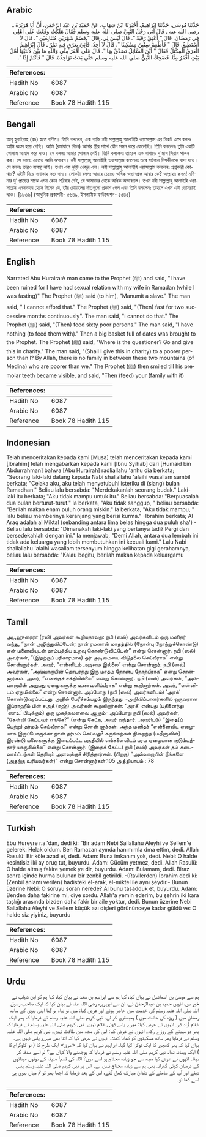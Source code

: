 ## Arabic


<div dir="rtl" lang="ar" style={{fontSize:'larger',backgroundColor:'#f8f9fa',padding:20}}>
حَدَّثَنَا مُوسَى، حَدَّثَنَا إِبْرَاهِيمُ، أَخْبَرَنَا ابْنُ شِهَابٍ، عَنْ حُمَيْدِ بْنِ عَبْدِ الرَّحْمَنِ، أَنَّ أَبَا هُرَيْرَةَ ـ رضى الله عنه ـ قَالَ أَتَى رَجُلٌ النَّبِيَّ صلى الله عليه وسلم فَقَالَ هَلَكْتُ وَقَعْتُ عَلَى أَهْلِي فِي رَمَضَانَ‏.‏ قَالَ ‏"‏ أَعْتِقْ رَقَبَةً ‏"‏‏.‏ قَالَ لَيْسَ لِي‏.‏ قَالَ ‏"‏ فَصُمْ شَهْرَيْنِ مُتَتَابِعَيْنِ ‏"‏‏.‏ قَالَ لاَ أَسْتَطِيعُ‏.‏ قَالَ ‏"‏ فَأَطْعِمْ سِتِّينَ مِسْكِينًا ‏"‏‏.‏ قَالَ لاَ أَجِدُ‏.‏ فَأُتِيَ بِعَرَقٍ فِيهِ تَمْرٌ ـ قَالَ إِبْرَاهِيمُ الْعَرَقُ الْمِكْتَلُ فَقَالَ ‏"‏ أَيْنَ السَّائِلُ تَصَدَّقْ بِهَا ‏"‏‏.‏ قَالَ عَلَى أَفْقَرَ مِنِّي وَاللَّهِ مَا بَيْنَ لاَبَتَيْهَا أَهْلُ بَيْتٍ أَفْقَرُ مِنَّا‏.‏ فَضَحِكَ النَّبِيُّ صلى الله عليه وسلم حَتَّى بَدَتْ نَوَاجِذُهُ‏.‏ قَالَ ‏"‏ فَأَنْتُمْ إِذًا ‏"‏‏.‏
</div>
<div style={{backgroundColor:'#f8f9fa',padding:20, marginBottom: 10}}><table> <thead> <tr> <th>References:</th> <th></th> </tr> </thead> <tbody><tr><td>Hadith No</td><td>6087</td></tr><tr><td>Arabic No</td><td>6087</td></tr><tr><td>Reference</td><td>Book 78 Hadith 115</td></tr></tbody></table></div>

## Bengali


<div dir="ltr" lang="bn" style={{fontSize:'larger',backgroundColor:'#f8f9fa',padding:20}}>
আবূ হুরাইরাহ (রাঃ) হতে বর্ণিত। তিনি বললেন, এক ব্যক্তি নবী সাল্লাল্লাহু আলাইহি ওয়াসাল্লাম এর নিকট এসে বললঃ আমি ধ্বংস হয়ে গেছি। আমি (রমাযানে দিনে) আমার স্ত্রীর সাথে যৌন সঙ্গম করে ফেলেছি। তিনি বললেনঃ তুমি একটি গোলাম আযাদ করে দাও। সে বললঃ আমার গোলাম নেই। তিনি বললেনঃ তাহলে এক নাগাড়ে দু’মাস সিয়াম পালন কর। সে বললঃ এতেও আমি অপারগ। নবী সাল্লাল্লাহু আলাইহি ওয়াসাল্লাম বললেনঃ তবে ষাটজন মিসকীনকে খাদ্য দাও। সে বললঃ তারও ব্যবস্থা নাই। তখন এক ঝুড়ি খেজুর এল। নবী সাল্লাল্লাহু আলাইহি ওয়াসাল্লাম বললেনঃ প্রশ্নকারী কোথায়? এইটি নিয়ে সদাকাহ করে দাও। লোকটা বললঃ আমার চেয়েও অধিক অভাবগ্রস্ত আবার কে? আল্লাহর কসম! মদিনার দু’ প্রান্তের মাঝে এমন কোন পরিবার নেই, যে আমাদের থেকে অধিক অভাবগ্রস্ত। তখন নবী সাল্লাল্লাহু আলাইহি ওয়াসাল্লাম এমনভাবে হেসে দিলেন যে, তাঁর চোয়ালের দাঁতগুলো প্রকাশ পেল এবং তিনি বললেনঃ তাহলে এখন এটা তোমরাই খাও। [১৯৩৬] (আধুনিক প্রকাশনী- ৫৬৪৯, ইসলামিক ফাউন্ডেশন- ৫৫৪৫)
</div>
<div style={{backgroundColor:'#f8f9fa',padding:20, marginBottom: 10}}><table> <thead> <tr> <th>References:</th> <th></th> </tr> </thead> <tbody><tr><td>Hadith No</td><td>6087</td></tr><tr><td>Arabic No</td><td>6087</td></tr><tr><td>Reference</td><td>Book 78 Hadith 115</td></tr></tbody></table></div>

## English


<div dir="ltr" lang="en" style={{fontSize:'larger',backgroundColor:'#f8f9fa',padding:20}}>
Narrated Abu Huraira:A man came to the Prophet (ﷺ) and said, "I have been ruined for I have had sexual relation with my wife in Ramadan (while I was fasting)" The Prophet (ﷺ) said (to him), "Manumit a slave." The man said, " I cannot afford that." The Prophet (ﷺ) said, "(Then) fast for two successive months continuously". The man said, "I cannot do that." The Prophet (ﷺ) said, "(Then) feed sixty poor persons." The man said, "I have nothing (to feed them with)." Then a big basket full of dates was brought to the Prophet. The Prophet (ﷺ) said, "Where is the questioner? Go and give this in charity." The man said, "(Shall I give this in charity) to a poorer person than l? By Allah, there is no family in between these two mountains (of Medina) who are poorer than we." The Prophet (ﷺ) then smiled till his premolar teeth became visible, and said, "Then (feed) your (family with it)
</div>
<div style={{backgroundColor:'#f8f9fa',padding:20, marginBottom: 10}}><table> <thead> <tr> <th>References:</th> <th></th> </tr> </thead> <tbody><tr><td>Hadith No</td><td>6087</td></tr><tr><td>Arabic No</td><td>6087</td></tr><tr><td>Reference</td><td>Book 78 Hadith 115</td></tr></tbody></table></div>

## Indonesian


<div dir="ltr" lang="id" style={{fontSize:'larger',backgroundColor:'#f8f9fa',padding:20}}>
Telah menceritakan kepada kami [Musa] telah menceritakan kepada kami [Ibrahim] telah mengabarkan kepada kami [Ibnu Syihab] dari [Humaid bin Abdurrahman] bahwa [Abu Hurairah] radliallahu 'anhu dia berkata; "Seorang laki-laki datang kepada Nabi shallallahu 'alaihi wasallam sambil berkata; "Celaka aku, aku telah menyetubuhi isteriku di (siang) bulan Ramadhan." Beliau lalu bersabda: "Merdekakanlah seorang budak." Laki-laki itu berkata; "Aku tidak mampu untuk itu." Beliau bersabda: "Berpuasalah dua bulan berturut-turut." Ia berkata, "Aku tidak sanggup, " beliau bersabda: "Berilah makan enam puluh orang miskin." Ia berkata, "Aku tidak mampu, " lalu beliau memberinya keranjang yang berisi kurma." -Ibrahim berkata; Al Araq adalah al Miktal (sebanding antara lima belas hingga dua puluh sha') - Beliau lalu bersabda: "Dimanakah laki-laki yang bertanya tadi? Pergi dan bersedekahlah dengan ini." Ia menjawab, "Demi Allah, antara dua lembah ini tidak ada keluarga yang lebih membutuhkan ini kecuali kami." Lalu Nabi shallallahu 'alaihi wasallam tersenyum hingga kelihatan gigi gerahamnya, beliau lalu bersabda: "Kalau begitu, berilah makan kepada keluargamu
</div>
<div style={{backgroundColor:'#f8f9fa',padding:20, marginBottom: 10}}><table> <thead> <tr> <th>References:</th> <th></th> </tr> </thead> <tbody><tr><td>Hadith No</td><td>6087</td></tr><tr><td>Arabic No</td><td>6087</td></tr><tr><td>Reference</td><td>Book 78 Hadith 115</td></tr></tbody></table></div>

## Tamil


<div dir="ltr" lang="ta" style={{fontSize:'larger',backgroundColor:'#f8f9fa',padding:20}}>
அபூஹுரைரா (ரலி) அவர்கள் கூறியதாவது: நபி (ஸல்) அவர்களிடம் ஒரு மனிதர் வந்து, “நான் அழிந்துவிட்டேன்; நான் ரமளான் மாதத்தில் (நோன்பு நோற்றுக்கொண்டு) என் மனைவியுடன் தாம்பத்திய உறவு கொண்டுவிட்டேன்” என்று சொன்னார். நபி (ஸல்) அவர்கள், “(இதற்குப் பரிகாரமாக) ஓர் அடிமையை விடுதலை செய்வீராக” என்று சொன்னார்கள். அவர், “என்னிடம் அடிமை இல்லை” என்று சொன்னார். நபி (ஸல்) அவர்கள், “அவ்வாறாயின் தொடர்ந்து இரு மாதம் நோன்பு நோற்பீராக” என்று சொன்னார்கள். அவர், “எனக்குச் சக்தியில்லை” என்று சொன்னார். நபி (ஸல்) அவர்கள், “அவ்வாறாயின் அறுபது ஏழைகளுக்கு உணவளிப்பீராக” என்று கூறினார்கள். அவர், “என்னிடம் ஏதுமில்லை” என்று சொன்னார். அப்போது (நபி (ஸல்) அவர்களிடம்) ‘அரக்’ கொண்டுவரப்பட்டது. அதில் பேரீச்சம்பழம் இருந்தது. -அறிவிப்பாளர்களில் ஒருவரான இப்ராஹீம் பின் சஅத் (ரஹ்) அவர்கள் கூறுகிறார்கள்: ‘அரக்’ என்பது (பதினைந்து ‘ஸாஉ’ பிடிக்கும்) ஒரு முகத்தலளவை ஆகும்- அப்போது நபி (ஸல்) அவர்கள், “கேள்வி கேட்டவர் எங்கே?” (என்று கேட்க, அவர் வந்தார். அவரிடம்) “இதை(ப் பெற்று) தர்மம் செய்வீராக!” என்று சொன் னார்கள். அந்த மனிதர் “என்னைவிட ஏழையாக இருப்போருக்கா நான் தர்மம் செய்வது? கருங்கற்கள் நிறைந்த (மதீனாவின்) இரண்டு மலைகளுக்கு இடைப்பட்ட பகுதியில் எங்களைவிடப் பரம ஏழையான குடும்பத்தார் யாருமில்லை” என்று சொன்னார். (இதைக் கேட்ட) நபி (ஸல்) அவர்கள் தம் கடைவாய்ப்பற்கள் தெரியும் அளவுக்குச் சிரித்தார்கள். (பிறகு) “அவ்வாறாயின் நீங்களே (அதற்கு உரியவர்கள்)” என்று சொன்னார்கள்.105 அத்தியாயம் : 78
</div>
<div style={{backgroundColor:'#f8f9fa',padding:20, marginBottom: 10}}><table> <thead> <tr> <th>References:</th> <th></th> </tr> </thead> <tbody><tr><td>Hadith No</td><td>6087</td></tr><tr><td>Arabic No</td><td>6087</td></tr><tr><td>Reference</td><td>Book 78 Hadith 115</td></tr></tbody></table></div>

## Turkish


<div dir="ltr" lang="tr" style={{fontSize:'larger',backgroundColor:'#f8f9fa',padding:20}}>
Ebu Hureyre r.a.'dan, dedi ki: "Bir adam Nebi Sallallahu Aleyhi ve Sellem'e gelerek: Helak oldum. Ben Ramazan ayında hanımımla dma ettim, dedi. Allah Rasulü: Bir köle azad et, dedi. Adam: Buna imkanım yok, dedi. Nebi: O halde kesintisiz iki ay oruç tut, buyurdu. Adam: Gücüm yetmez, dedi. Allah Rasulü: O halde altmış fakire yemek ye dir, buyurdu. Adam: Bulamam, dedi. Biraz sonra içinde hurma bulunan bir zenbil getirildi. -(Ravilerden) İbrahim dedi ki: (Zenbil anlamı verilen) hadisteki el-arak, el-miktel ile aynı şeydir.- Bunun üzerine Nebi: O soruyu soran nerede? Al bunu tasadduk et, buyurdu. Adam: Benden daha fakirine mi, diye sordu. Allah'a yemin ederim, bu şehrin iki kara taşlığı arasında bizden daha fakir bir aile yoktur, dedi. Bunun üzerine Nebi Sallallahu Aleyhi ve Sellem küçük azı dişleri görününceye kadar güldü ve: O halde siz yiyiniz, buyurdu
</div>
<div style={{backgroundColor:'#f8f9fa',padding:20, marginBottom: 10}}><table> <thead> <tr> <th>References:</th> <th></th> </tr> </thead> <tbody><tr><td>Hadith No</td><td>6087</td></tr><tr><td>Arabic No</td><td>6087</td></tr><tr><td>Reference</td><td>Book 78 Hadith 115</td></tr></tbody></table></div>

## Urdu


<div dir="rtl" lang="ur" style={{fontSize:'larger',backgroundColor:'#f8f9fa',padding:20}}>
ہم سے موسیٰ بن اسماعیل نے بیان کیا، کہا ہم سے ابراہیم بن سعد نے بیان کیا، کہا ہم کو ابن شہاب نے خبر دی، انہیں حمید بن عبدالرحمٰن نے، ان سے ابوہریرہ رضی اللہ عنہ نے بیان کیا کہ ایک صاحب رسول اللہ صلی اللہ علیہ وسلم کی خدمت میں حاضر ہوئے اور عرض کیا: میں تو تباہ ہو گیا اپنی بیوی کے ساتھ رمضان میں ( روزہ کی حالت میں ) ہمبستری کر لی۔ نبی کریم صلی اللہ علیہ وسلم نے فرمایا کہ پھر ایک غلام آزاد کر۔ انہوں نے عرض کیا: میرے پاس کوئی غلام نہیں۔ نبی کریم صلی اللہ علیہ وسلم نے فرمایا کہ پھر دو مہینے کے روزے رکھ۔ انہوں نے عرض کیا: اس کی مجھ میں طاقت نہیں۔ نبی کریم صلی اللہ علیہ وسلم نے فرمایا پھر ساٹھ مسکینوں کو کھانا کھلا۔ انہوں نے عرض کیا کہ اتنا بھی میرے پاس نہیں ہے۔ بیان کیا کہ پھر کھجور کا ایک ٹوکرا لایا گیا۔ ابراہیم نے بیان کیا کہ «عرق» ایک طرح کا ( نو کلوگرام کا ) ایک پیمانہ تھا۔ نبی کریم صلی اللہ علیہ وسلم نے فرمایا کہ پوچھنے والا کہاں ہے؟ لو اسے صدقہ کر دینا۔ انہوں نے عرض کیا مجھ سے جو زیادہ محتاج ہو اسے دوں؟ اللہ کی قسم! مدینہ کے دونوں میدانوں کے درمیان کوئی گھرانہ بھی ہم سے زیادہ محتاج نہیں ہے۔ اس پر نبی کریم صلی اللہ علیہ وسلم ہنس دیئے اور آپ کے سامنے کے دندان مبارک کھل گئے، اس کے بعد فرمایا کہ اچھا پھر تو تم میاں بیوی ہی اسے کھا لو۔
</div>
<div style={{backgroundColor:'#f8f9fa',padding:20, marginBottom: 10}}><table> <thead> <tr> <th>References:</th> <th></th> </tr> </thead> <tbody><tr><td>Hadith No</td><td>6087</td></tr><tr><td>Arabic No</td><td>6087</td></tr><tr><td>Reference</td><td>Book 78 Hadith 115</td></tr></tbody></table></div>